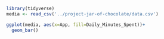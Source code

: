 

```r
library(tidyverse)
media <- read_csv('../project-jar-of-chocolate/data.csv')
```

```r
ggplot(media, aes(x=App, fill=Daily_Minutes_Spent))+ 
  geom_bar()
```

